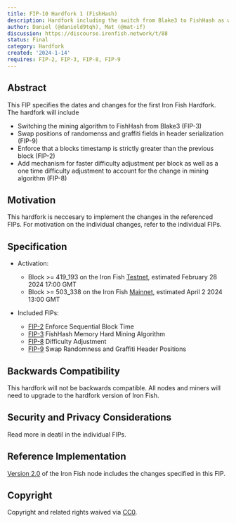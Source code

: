 ```yaml
---
title: FIP-10 Hardfork 1 (FishHash)
description: Hardfork including the switch from Blake3 to FishHash as well as accompanying changes.
author: Daniel (@danield9tqh), Mat (@mat-if)
discussion: https://discourse.ironfish.network/t/88
status: Final
category: Hardfork
created: '2024-1-14'
requires: FIP-2, FIP-3, FIP-8, FIP-9
---
```


## Abstract
This FIP specifies the dates and changes for the first Iron Fish Hardfork. The hardfork will include
- Switching the mining algorithm to FishHash from Blake3 (FIP-3)
- Swap positions of randomenss and graffiti fields in header serialization (FIP-9)
- Enforce that a blocks timestamp is strictly greater than the previous block (FIP-2)
- Add mechanism for faster difficulty adjustment per block as well as a one time difficulty adjustment to account for the change in mining algorithm (FIP-8)

## Motivation

This hardfork is neccesary to implement the changes in the referenced FIPs. For motivation on the individual changes, refer to the individual FIPs.

## Specification
- Activation:
    - Block >= 419_193 on the Iron Fish [Testnet](https://testnet.explorer.ironfish.network/), estimated February 28 2024 17:00 GMT
    - Block >= 503_338 on the Iron Fish [Mainnet](https://explorer.ironfish.network/), estimated April 2 2024 13:00 GMT

- Included FIPs:
    - [FIP-2](/fips/fip-2-enforce-sequential-block-time) Enforce Sequential Block Time
    - [FIP-3](/fips/fip-3-memory-hard-mining-algorithm) FishHash Memory Hard Mining Algorithm
    - [FIP-8](/fips/fip-8-difficulty-adjustment) Difficulty Adjustment
    - [FIP-9](/fips/fip-9-swap-randomness-and-graffiti) Swap Randomness and Graffiti Header Positions

## Backwards Compatibility 

This hardfork will not be backwards compatible. All nodes and miners will need to upgrade to the hardfork version of Iron Fish.

## Security and Privacy Considerations

Read more in deatil in the individual FIPs.

## Reference Implementation

[Version 2.0](https://github.com/iron-fish/ironfish/releases/tag/v2.0.0) of the Iron Fish node includes the changes specified in this FIP.

## Copyright

Copyright and related rights waived via [CC0](https://creativecommons.org/share-your-work/public-domain/cc0/).
